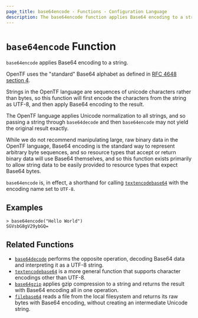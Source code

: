 ```yaml
---
page_title: base64encode - Functions - Configuration Language
description: The base64encode function applies Base64 encoding to a string.
---
```


# `base64encode` Function

`base64encode` applies Base64 encoding to a string.

OpenTF uses the "standard" Base64 alphabet as defined in
[RFC 4648 section 4](https://tools.ietf.org/html/rfc4648#section-4).

Strings in the OpenTF language are sequences of unicode characters rather
than bytes, so this function will first encode the characters from the string
as UTF-8, and then apply Base64 encoding to the result.

The OpenTF language applies Unicode normalization to all strings, and so
passing a string through `base64decode` and then `base64encode` may not yield
the original result exactly.

While we do not recommend manipulating large, raw binary data in the OpenTF
language, Base64 encoding is the standard way to represent arbitrary byte
sequences, and so resource types that accept or return binary data will use
Base64 themselves, and so this function exists primarily to allow string
data to be easily provided to resource types that expect Base64 bytes.

`base64encode` is, in effect, a shorthand for calling
[`textencodebase64`](/opentf/language/functions/textencodebase64) with the encoding name set to
`UTF-8`.

## Examples

```
> base64encode("Hello World")
SGVsbG8gV29ybGQ=
```

## Related Functions

* [`base64decode`](/opentf/language/functions/base64decode) performs the opposite operation,
  decoding Base64 data and interpreting it as a UTF-8 string.
* [`textencodebase64`](/opentf/language/functions/textencodebase64) is a more general function that
  supports character encodings other than UTF-8.
* [`base64gzip`](/opentf/language/functions/base64gzip) applies gzip compression to a string
  and returns the result with Base64 encoding all in one operation.
* [`filebase64`](/opentf/language/functions/filebase64) reads a file from the local filesystem
  and returns its raw bytes with Base64 encoding, without creating an
  intermediate Unicode string.
